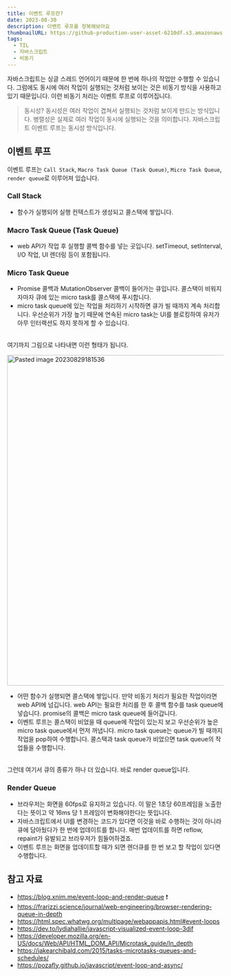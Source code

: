 ```yaml
---
title: 이벤트 루프란?
date: 2023-08-30
description: 이벤트 루프를 정복해보아요
thumbnailURL: https://github-production-user-asset-6210df.s3.amazonaws.com/41099712/277334935-2db224db-b96c-4bc5-818c-f7b3190c73f5.png
tags:
  - TIL
  - 자바스크립트
  - 비동기
---
```


자바스크립트는 싱글 스레드 언어이기 때문에 한 번에 하나의 작업만 수행할 수 있습니다. 그럼에도 동시에 여러 작업이 실행되는 것처럼 보이는 것은 비동기 방식을 사용하고 있기 때문입니다. 이런 비동기 처리는 이벤트 루프로 이루어집니다.

> 동시성? 동시성은 여러 작업이 겹쳐서 실행되는 것처럼 보이게 만드는 방식입니다. 병렬성은 실제로 여러 작업이 동시에 실행되는 것을 의미합니다. 자바스크립트 이벤트 루프는 동시성 방식입니다.

## 이벤트 루프

이벤트 루프는 `Call Stack`, `Macro Task Queue (Task Queue)`, `Micro Task Queue`, `render queue`로 이루어져 있습니다.

### Call Stack

- 함수가 실행되어 실행 컨텍스트가 생성되고 콜스택에 쌓입니다.

### Macro Task Queue (Task Queue)

- web API가 작업 후 실행할 콜백 함수를 넣는 곳입니다. setTimeout, setInterval, I/O 작업, UI 렌더링 등이 포함됩니다.

### Micro Task Queue

- Promise 콜백과 MutationObserver 콜백이 들어가는 큐입니다. 콜스택이 비워지자마자 큐에 있는 micro task를 콜스택에 푸시합니다.
- micro task queue에 있는 작업을 처리하기 시작하면 큐가 빌 때까지 계속 처리합니다. 우선순위가 가장 높기 때문에 연속된 micro task는 UI를 블로킹하여 유저가 아무 인터랙션도 하지 못하게 할 수 있습니다.

<br />
여기까지 그림으로 나타내면 이런 형태가 됩니다.

<img
  width="769"
  alt="Pasted image 20230829181536"
  src="https://github.com/limhizy15/heeji.dev/assets/41099712/314d62d9-6f84-48b9-84d3-62c6c1141275"
/>

- 어떤 함수가 실행되면 콜스택에 쌓입니다. 만약 비동기 처리가 필요한 작업이라면 web API에 넘깁니다. web API는 필요한 처리를 한 후 콜백 함수를 task queue에 넣습니다. promise의 콜백은 micro task queue에 들어갑니다.
- 이벤트 루프는 콜스택이 비었을 때 queue에 작업이 있는지 보고 우선순위가 높은 micro task queue에서 먼저 꺼냅니다. micro task queue는 queue가 빌 때까지 작업을 pop하여 수행합니다. 콜스택과 task queue가 비었으면 task queue의 작업들을 수행합니다.

<br />
그런데 여기서 큐의 종류가 하나 더 있습니다. 바로 render queue입니다.

### Render Queue

- 브라우저는 화면을 60fps로 유지하고 있습니다. 이 말은 1초당 60프레임을 노출한다는 뜻이고 약 16ms 당 1 프레임이 변화해야한다는 뜻입니다.
- 자바스크립트에서 UI를 변경하는 코드가 있다면 이것을 바로 수행하는 것이 아니라 큐에 담아뒀다가 한 번에 업데이트를 합니다. 매번 업데이트를 하면 reflow, repaint가 유발되고 브라우저가 힘들어하겠죠.
- 이벤트 루프는 화면을 업데이트할 때가 되면 렌더큐를 한 번 보고 할 작업이 있다면 수행합니다.

## 참고 자료

- https://blog.xnim.me/event-loop-and-render-queue ❗️
- https://frarizzi.science/journal/web-engineering/browser-rendering-queue-in-depth
- https://html.spec.whatwg.org/multipage/webappapis.html#event-loops
- https://dev.to/lydiahallie/javascript-visualized-event-loop-3dif
- https://developer.mozilla.org/en-US/docs/Web/API/HTML_DOM_API/Microtask_guide/In_depth
- https://jakearchibald.com/2015/tasks-microtasks-queues-and-schedules/
- https://pozafly.github.io/javascript/event-loop-and-async/
